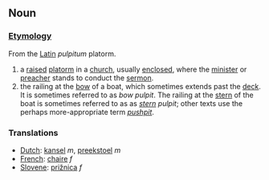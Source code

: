 ==Noun==

===[[Etymology]]===

From the [[Latin]] ''pulpitum'' platorm.

# a [[raised]] [[platorm]] in a [[church]], usually [[enclosed]], where the [[minister]] or [[preacher]] stands to conduct the [[sermon]].
# the railing at the [[bow]] of a boat, which sometimes extends past the [[deck]].  It is sometimes referred to as ''bow'' ''pulpit''.  The railing at the [[stern]] of the boat is sometimes referred to as as ''[[stern]]'' ''pulpit''; other texts use the perhaps more-appropriate term ''[[pushpit]]''.

===Translations===
*[[Dutch]]: [[kansel]] ''m'', [[preekstoel]] ''m''
*[[French]]: [[chaire]] ''f''
*[[Slovene]]: [[prižnica]] ''f''